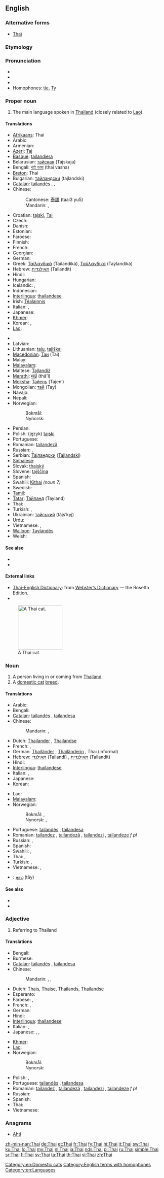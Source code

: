 {{interwiktionary|code=th}}
{{also|thai|thaï|Thaï}}
==English==
{{wikipedia}}

===Alternative forms===
* {{sense|cat}} [[Thaï]]

===Etymology===
{{etyl|th}} {{term|ไทย|lang=th|tr=thai}}

===Pronunciation===
* {{IPA|/taɪ/}}
* {{audio|en-us-Thai.ogg|Audio (US)}}
* {{rhymes|aɪ}}
* Homophones: [[tie]], [[Ty]]

===Proper noun===
{{en-proper noun}}

# The main language spoken in [[Thailand]] (closely related to [[Lao]]).

====Translations====
{{trans-top|language}}
* [[Afrikaans]]: Thai
* Arabic: {{t-|ar|تايلاندي|tr=tailándi}}
* Armenian: {{t-|hy|թաի|tr=t’ai}}
* [[Azeri]]: [[Тај]]
* [[Basque]]: [[tailandiera]]
* Belarusian: [[тайская]] (Tájskaja) {{f}}
* Bengali: [[থাই ভাষা]] (thai vasha)
* [[Breton]]: Thai
* Bulgarian: [[тайландски]] (tajlandski)
* [[Catalan]]: [[tailandès]] {{m}}, {{t|ca|thai|m}}, {{t|ca|tai|m}}
* Chinese:
*: Cantonese: [[泰語]] (taai3 yu5)
*: Mandarin: {{t|cmn|泰語|sc=Hani}}, {{t|cmn|泰语|tr=Tàiyǔ|sc=Hani}}
* Croatian: [[tajski]], [[Tai]]
* Czech: {{t-|cs|thajština|f}}
* Danish: {{t|da|thailandsk}}
* Estonian: {{t-|et|Tai}}
* Faroese: {{t-|fo|tai|xs=Faroese}}
* Finnish: {{t+|fi|thai}}
* French: {{t+|fr|thaï|m}}
* Georgian: {{t-|ka|ტაიური|tr=taiuri|sc=Geor|xs=Georgian}}
* German: {{t+|de|Thailändisch|n}}
* Greek: [[Ταϊλανδικά]] (Taïlandiká), [[Ταϋλανδικά]] (Taÿlandiká) {{n|p}}
* Hebrew: [[תאילנדית]] (Tailandít) {{f}}
* Hindi: {{t+|hi|थाई|tr=thā'ī|xs=Hindi}}
* Hungarian: {{t-|hu|thai}}
* Icelandic: {{t|is|Tai-má}}, {{t|is|Tælenska}}
* Indonesian: {{t-|id|Thai|xs=Indonesian}}
* [[Interlingua]]: [[thailandese]]
* Irish: [[Téalainnis]]
* Italian: {{t+|it|tailandese|m}}, {{t|it|thailandese|m}}
* Japanese: {{t+|ja|タイ語|tr=Tai-go}}
* [[Khmer]]: {{t|km|ភាសាថៃ|tr=pʰiesaa tai|sc=Khmr}}
* Korean: {{t|ko|타일랜드어|tr=Tailaendeu-eo|sc=Hang}}, {{t|ko|타이어|tr=Tai-eo|sc=Hang}}
* [[Lao]]: {{t|lo|ພາສາໄທ|tr=phaa-saa thai|sc=Laoo}}
{{trans-mid}}
* {{trreq|la}}
* Latvian: {{t-|lv|Tai|xs=Latvian}}
* Lithuanian: [[tajų]], [[tajiškai]]
* [[Macedonian]]: [[Таи]] (Tai)
* Malay: {{t|ms|bahasa Siam}}
* [[Malayalam]]: {{t|ml|തായ്|tr=tāy|sc=Mlym}}
* Maltese: [[Tajlandiż]]
* [[Marathi]]: [[थाई]] (thā'ī)
* [[Moksha]]: [[Тайень]] (Tajen’)
* Mongolian: [[тай]] (Tay)
* Navajo: {{tø|nv|Tʼáí bizaad}}
* Nepali: {{t-|ne|थाई|sc=Deva|xs=Nepali|tr=thā'ī}}
* Norwegian:
*: Bokmål: {{t|nb|thai|m}}
*: Nynorsk: {{t|nn|thai|m}}
* Persian: {{t|fa|تایلندی|tr=tailandi|xs=Persian}}
* Polish: (język) [[tajski]] {{m}}
* Portuguese: {{t+|pt|tailandês|m}}
* Romanian: [[tailandeză]] {{f}}
* Russian: {{t|ru|тайский язык|m|tr=tájskij jazýk}}, {{t+|ru|тайский|m|tr=tájskij}}
* Serbian: [[Тајландски]] ([[Tajlandski]])
* [[Sinhalese]]: {{t|si|තායි|sc=Sinh|xs=Sinhalese}}
* Slovak: [[thajský]]
* Slovene: [[tajščina]]
* Spanish: {{t+|es|tailandés|m}}
* Swahili: [[Kithai]] ''(noun 7)''
* Swedish: {{t+|sv|thailändska}}
* [[Tamil]]: {{t|ta|தாய்|tr=tāy|sc=Taml}}
* [[Tatar]]: [[Тайланд]] (Tayland)
* Thai: {{t+|th|ภาษาไทย|tr=paasăa tai}}
* Turkish: {{t+|tr|Tayca}}, {{t-|tr|Taylandca}}
* Ukrainian: [[тайський]] (tájs’kyj)
* Urdu: {{t|ur|تهائی|tr=thā'ī|xs=Urdu}}
* Vietnamese: {{t|vi|tiếng Thái Lan|xs=Vietnamese}}, {{t+|vi|tiếng Thái|xs=Vietnamese}}
* [[Walloon]]: [[Taylandès]]
* Welsh: {{t-|cy|Tai|xs=Welsh}}
{{trans-bottom}}

====See also====
* {{langcat}}
* {{langlist}}

====External links====
* [http://www.websters-online-dictionary.org/definition/Thai-english/ Thai–English Dictionary]: from [http://www.websters-online-dictionary.org/ Webster’s Dictionary] — the Rosetta Edition.
* {{ISO 639|link=Ethnologue|1code=th|code=tha}}
[[File:Niobe050905-Siamese Cat.jpeg|thumb|right|140px|A Thai cat.]]

===Noun===
{{en-noun|pl=Thai|pl2=Thais}}

# A person living in or coming from [[Thailand]].
# A [[domestic cat]] [[breed]].

====Translations====
{{trans-top|person}}
* Arabic: {{t-|ar|تايلاندي|tr=tailándi}}
* Bengali: {{t|bn|থাই।|tr=thai|sc=Beng}}
* [[Catalan]]: [[tailandès]] {{m}}, [[tailandesa]] {{f}}
* Chinese:
*: Mandarin: {{t|cmn|泰國人|sc=Hani}}, {{t|cmn|泰国人|tr=Tàiguórén|sc=Hani}}
* Dutch: [[Thailander]] {{m}}, [[Thailandse]] {{f}}
* French: {{t+|fr|Thaïlandais|m}}, {{t+|fr|Thaïlandaise|f}}
* German: [[Thailänder]] {{m}}, [[Thailänderin]] {{f}}, Thai {{m|f}} (informal)
* Hebrew: [[תאילנדי]] (Tailandi) {{m}}, [[תאילנדית]] (Tailandit) {{f}}
* Hindi: {{t|hi|थाई|tr=thā'ī|sc=Deva}}
* [[Interlingua]]: [[thailandese]]
* Italian: {{t+|it|tailandese}}, {{t-|it|tailandesi|p}}
* Japanese: {{t-|ja|タイ人|tr=Tai-jin}}
* Korean: {{t|ko|타이 사람|tr=Tai saram|sc=Hang}}
{{trans-mid}}
* Lao: {{t|lo|ຄົນໄທ|tr=khon thai|sc=Laoo}}
* [[Malayalam]]: {{t|ml|തായ് ജനത|tr=tāy janata|sc=Mlym}}
* Norwegian:
*: Bokmål: {{t|nb|thailender|m}}, {{t|nb|thailending|m}}
*: Nynorsk: {{t|nn|thailendar|m}}, {{t|nn|thailending|m}}
* Portuguese: [[tailandês]] {{m}}, [[tailandesa]] {{f}}
* Romanian: [[tailandez]] {{m}}, [[tailandeză]] {{f}}, [[tailandezi]] {{p}}, [[tailandeze]] ''f pl''
* Russian: {{t|ru|таец|m|tr=tájec}}, {{t|ru|тайка|f|tr=tájka}}
* Spanish: {{t+|es|tailandés|m}}
* Swahili: {{t+|sw|Mthai|s}}, {{t+|sw|Wathai|p}}
* Thai: {{t-|th|คนไทย|tr=kon tai}}, {{t-|th|ชาวไทย|tr=chaao tai}}
* Turkish: {{t|tr|Tay}}, {{t|tr|Taylandlı}}
* Vietnamese: {{t|vi|người Thái|xs=Vietnamese}}, {{t|vi|người Thái Lan|xs=Vietnamese}}
{{trans-bottom}}

{{checktrans-top}}
* {{ttbc|ta}}: [[தாய்]] (tāy)
{{trans-bottom}}

====See also====
* {{pedia|Thai Cat}}
* {{commonslite|Category:Thaï_cats}}

===Adjective===
{{en-adj}}

# Referring to Thailand

====Translations====
{{trans-top|Referring to Thailand}}
* Bengali: {{t|bn|থাই|tr=thai|sc=Beng}}
* Burmese: {{t|my|ထိုင်း|sc=Mymr|xs=Burmese}}
* [[Catalan]]: [[tailandès]] {{m}}, [[tailandesa]] {{f}}
* Chinese:
*: Mandarin: {{t|zh|泰國|alt=泰國的|sc=Hani}}, {{t|zh|泰国|tr=Tàiguó de|alt=泰国的|sc=Hani}}, {{t|zh|泰|tr=Tài-|sc=Hani}}
* Dutch: [[Thais]], [[Thaise]], [[Thailands]], [[Thailandse]]
* Esperanto: {{t|eo|tajlanda}}
* Faroese: {{t|fo|tailendskur}}, {{t|fo|teilendskur}}
* French: {{t+|fr|thaïlandais|m}}, {{t+|fr|thaïlandaise|f}}
* German: {{t+|de|thailändisch}}
* Hindi: {{t|hi|थाई|tr=thā'ī|sc=Deva}}
* [[Interlingua]]: [[thailandese]]
* Italian: {{t+|it|tailandese}}, {{t-|it|tailandesi|p}}
* Japanese: {{t|ja|タイ|tr=Tai-no|alt=タイの|sc=Jpan}}, {{t|ja|タイ|tr=Tai-|sc=Jpan}}, {{t|ja|泰|tr=たい, Tai-|sc=Jpan}}
{{trans-mid}}
* [[Khmer]]: {{t|km|ថៃ|tr=tai|sc=Khmr}}
* [[Lao]]: {{t|lo|ໄທ|tr=thai|sc=Laoo}}
* Norwegian:
*: Bokmål: {{t|nb|thailandsk}}
*: Nynorsk: {{t|nn|thailandsk}}
* Polish: {{t+|pl|tajlandzki|m}}, {{t-|pl|tajski|m}}
* Portuguese: [[tailandês]] {{m}}, [[tailandesa]] {{f}}
* Romanian: [[tailandez]] {{m}}, [[tailandeză]] {{f}}, [[tailandezi]] {{p}}, [[tailandeze]] ''f pl''
* Russian: {{t+|ru|тайский|m|tr=tájskij}}
* Spanish: {{t+|es|tailandés|m}}
* Thai: {{t|th|ไทย|tr=tai|sc=Thai}}
* Vietnamese: {{t-|vi|Thái|xs=Vietnamese}}
{{trans-bottom}}

===Anagrams===
* [[Ahti#English|Ahti]]

[[Category:en:Domestic cats]]
[[Category:English terms with homophones]]
[[Category:en:Languages]]

[[zh-min-nan:Thai]]
[[de:Thai]]
[[et:Thai]]
[[fr:Thai]]
[[fy:Thai]]
[[hi:Thai]]
[[it:Thai]]
[[sw:Thai]]
[[ku:Thai]]
[[lo:Thai]]
[[my:Thai]]
[[nl:Thai]]
[[ja:Thai]]
[[nds:Thai]]
[[pl:Thai]]
[[ru:Thai]]
[[simple:Thai]]
[[sr:Thai]]
[[fi:Thai]]
[[sv:Thai]]
[[ta:Thai]]
[[th:Thai]]
[[vi:Thai]]
[[zh:Thai]]